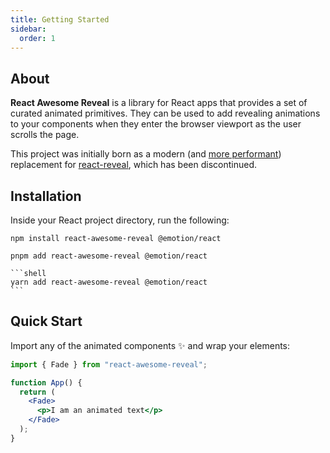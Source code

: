 ```yaml
---
title: Getting Started
sidebar:
  order: 1
---
```



## About

**React Awesome Reveal** is a library for React apps that provides a set of curated animated primitives.
They can be used to add revealing animations to your components when they enter the browser viewport as the user scrolls the page.

This project was initially born as a modern (and [more performant](/docs/performances)) replacement for [react-reveal](https://github.com/rnosov/react-reveal), which has been discontinued.

## Installation

Inside your React project directory, run the following:

<Tabs>
  <TabItem label="npm">
  
  ```shell
  npm install react-awesome-reveal @emotion/react
  ```
  
  </TabItem>
  <TabItem label="pnpm">
  
  ```shell
  pnpm add react-awesome-reveal @emotion/react
  ```
  
  </TabItem>
  <TabItem label="yarn">
    
    ```shell
    yarn add react-awesome-reveal @emotion/react
    ```

  </TabItem>
</Tabs>

## Quick Start

Import any of the animated components :sparkles: and wrap your elements:

```jsx
import { Fade } from "react-awesome-reveal";

function App() {
  return (
    <Fade>
      <p>I am an animated text</p>
    </Fade>
  );
}
```
